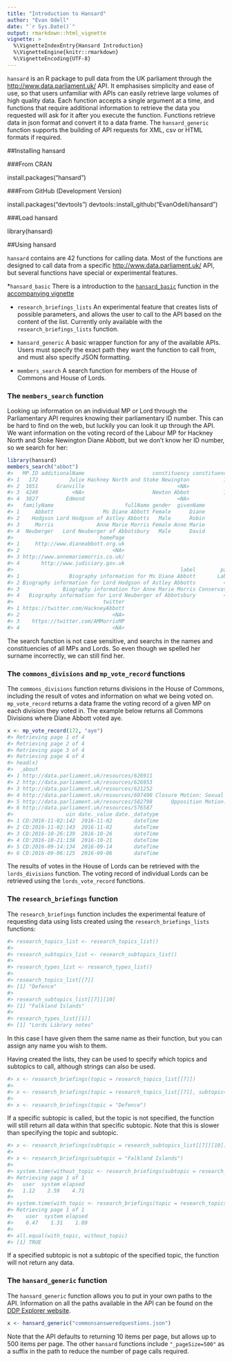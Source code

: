 ```yaml
---
title: "Introduction to Hansard"
author: "Evan Odell"
date: "`r Sys.Date()`"
output: rmarkdown::html_vignette
vignette: >
  %\VignetteIndexEntry{Hansard Introduction}
  %\VignetteEngine{knitr::rmarkdown}
  %\VignetteEncoding{UTF-8}
---
```


`hansard` is an R package to pull data from the UK parliament through the <http://www.data.parliament.uk/> API. It emphasises simplicity and ease of use, so that users unfamiliar with APIs can easily retrieve large volumes of high quality data. Each function accepts a single argument at a time, and functions that require additional information to retrieve the data you requested will ask for it after you execute the function. Functions retrieve data in json format and convert it to a data frame. The `hansard_generic` function supports the building of API requests for XML, csv or HTML formats if required.

##Installing hansard

###From CRAN

install.packages("hansard")

###From GitHub (Development Version)

install.packages("devtools")
devtools::install_github("EvanOdell/hansard")

###Load hansard

library(hansard)

##Using hansard

`hansard` contains are 42 functions for calling data. Most of the functions are designed to call data from a specific <http://www.data.parliament.uk/> API, but several functions have special or experimental features.

*`hansard_basic` There is a introduction to the [`hansard_basic`](hansard_basic.html) function in the [accompanying vignette](hansard_basic.html)

* `research_briefings_lists` An experimental feature that creates lists of possible parameters, and allows the user to call to the API based on the content of the list. Currently only available with the `research_briefings_lists` function.

* `hansard_generic` A basic wrapper function for any of the available APIs. Users must specify the exact path they want the function to call from, and must also specify JSON formatting.

* `members_search` A search function for members of the House of Commons and House of Lords.



### The `members_search` function
Looking up information on an individual MP or Lord through the Parliamentary API requires knowing their parliamentary ID number. This can be hard to find on the web, but luckily you can look it up through the API. We want information on the voting record of the Labour MP for Hackney North and Stoke Newington Diane Abbott, but we don't know her ID number, so we search for her:

```r
library(hansard)
members_search("abbot")
#>   MP.ID additionalName                      constituency constituencyCode
#> 1   172          Julie Hackney North and Stoke Newington           146966
#> 2  1651      Granville                              <NA>               NA
#> 3  4249           <NA>                      Newton Abbot           147092
#> 4  3827         Edmond                              <NA>               NA
#>   familyName                       fullName gender  givenName
#> 1     Abbott                Ms Diane Abbott Female      Diane
#> 2    Hodgson Lord Hodgson of Astley Abbotts   Male      Robin
#> 3     Morris              Anne Marie Morris Female Anne Marie
#> 4  Neuberger   Lord Neuberger of Abbotsbury   Male      David
#>                            homePage
#> 1     http://www.dianeabbott.org.uk
#> 2                              <NA>
#> 3 http://www.annemariemorris.co.uk/
#> 4       http://www.judiciary.gov.uk
#>                                                      label        party
#> 1                Biography information for Ms Diane Abbott       Labour
#> 2 Biography information for Lord Hodgson of Astley Abbotts         <NA>
#> 3              Biography information for Anne Marie Morris Conservative
#> 4   Biography information for Lord Neuberger of Abbotsbury         <NA>
#>                             twitter
#> 1 https://twitter.com/HackneyAbbott
#> 2                              <NA>
#> 3    https://twitter.com/AMMorrisMP
#> 4                              <NA>

```
The search function is not case sensitive, and searchs in the names and constituencies of all MPs and Lords. So even though we spelled her surname incorrectly, we can still find her.


### The `commons_divisions` and `mp_vote_record` functions

The `commons_divisions` function returns divisions in the House of Commons, including the result of votes and information on what we being voted on. `mp_vote_record` returns a data frame the voting record of a given MP on each division they voted in. The example below returns all Commons Divisions where Diane Abbott voted aye.

```r
x <- mp_vote_record(172, "aye")
#> Retrieving page 1 of 4
#> Retrieving page 2 of 4
#> Retrieving page 3 of 4
#> Retrieving page 4 of 4
#> head(x)
#>  _about                                                              title
#> 1 http://data.parliament.uk/resources/626911                            Opposition Motion: Community Pharmacies
#> 2 http://data.parliament.uk/resources/626953                           Opposition Motion: Police Officer Safety
#> 3 http://data.parliament.uk/resources/621252                                           Opposition Motion: Yemen
#> 4 http://data.parliament.uk/resources/607490 Closure Motion: Sexual Offences (Pardons Etc.) Bill second reading
#> 5 http://data.parliament.uk/resources/582798      Opposition Motion: NHS sustainabiliy and transformation plans
#> 6 http://data.parliament.uk/resources/576587                                Finance Bill: Report Stage Amdt 174
#>                 uin date._value date._datatype
#> 1 CD:2016-11-02:142  2016-11-02       dateTime
#> 2 CD:2016-11-02:143  2016-11-02       dateTime
#> 3 CD:2016-10-26:139  2016-10-26       dateTime
#> 4 CD:2016-10-21:138  2016-10-21       dateTime
#> 5 CD:2016-09-14:134  2016-09-14       dateTime
#> 6 CD:2016-09-06:125  2016-09-06       dateTime

```

The results of votes in the House of Lords can be retrieved with the `lords_divisions` function. The voting record of individual Lords can  be retrieved using the `lords_vote_record` functions. 


### The `research_briefings` function

The `research_briefings` function includes the experimental feature of requesting data using lists created using the `research_briefings_lists` functions:

```r
#> research_topics_list <- research_topics_list()
#> 
#> research_subtopics_list <- research_subtopics_list()
#> 
#> research_types_list <- research_types_list()
#>
#> research_topics_list[[7]]
#> [1] "Defence"
#>
#> research_subtopics_list[[7]][10]
#> [1] "Falkland Islands"
#>
#> research_types_list[[1]]
#> [1] "Lords Library notes"

```

In this case I have given them the same name as their function, but you can assign any name you wish to them.

Having created the lists, they can be used to specify which topics and subtopics to call, although strings can also be used.

```r
#> x <- research_briefings(topic = research_topics_list[[7]])
#>
#> x <- research_briefings(topic = research_topics_list[[7]], subtopic=research_subtopics_list[[7]][10])
#>
#> x <- research_briefings(topic = "Defence")

```

If a specific subtopic is called, but the topic is not specified, the function will still return all data within that specific subtopic. Note that this is slower than specifying the topic and subtopic.

```r
#> x <- research_briefings(subtopic = research_subtopics_list[[7]][10])
#> 
#> x <- research_briefings(subtopic = "Falkland Islands")
#>
#> system.time(without_topic <- research_briefings(subtopic = research_subtopics_list[[7]][10]))
#> Retrieving page 1 of 1
#>   user  system elapsed 
#>   1.12    2.59    4.71 
#>
#> system.time(with_topic <- research_briefings(topic = research_topics_list[[7]], subtopic=research_subtopics_list[[7]][10]))
#> Retrieving page 1 of 1
#>    user  system elapsed 
#>    0.47    1.31    1.89 
#>
#> all.equal(with_topic, without_topic)
#> [1] TRUE
```


If a specified subtopic is not a subtopic of the specified topic, the function will not return any data.

### The `hansard_generic` function

The `hansard_generic` function allows you to put in your own paths to the API. Information on all the paths available in the API can be found on the [DDP Explorer website](http://explore.data.parliament.uk/).

```r
x <- hansard_generic("commonsansweredquestions.json")
```

Note that the API defaults to returning 10 items per page, but allows up to 500 items per page. The other `hansard` functions include `"_pageSize=500"` as a suffix in the path to reduce the number of page calls required.
